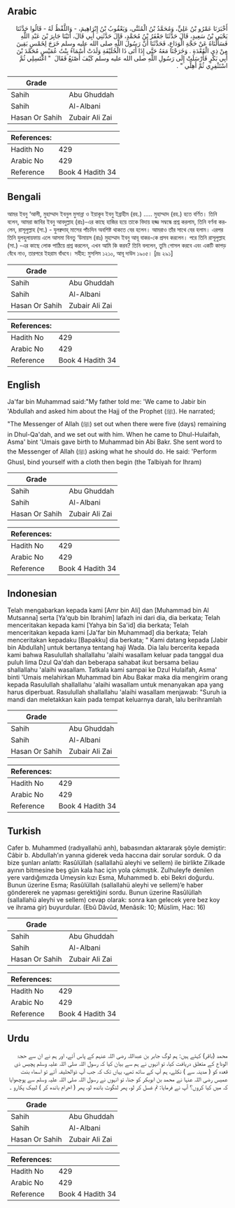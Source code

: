 ## Arabic


<div dir="rtl" lang="ar" style={{fontSize:'larger',backgroundColor:'#f8f9fa',padding:20}}>
أَخْبَرَنَا عَمْرُو بْنُ عَلِيٍّ، وَمُحَمَّدُ بْنُ الْمُثَنَّى، وَيَعْقُوبُ بْنُ إِبْرَاهِيمَ، - وَاللَّفْظُ لَهُ - قَالُوا حَدَّثَنَا يَحْيَى بْنُ سَعِيدٍ، قَالَ حَدَّثَنَا جَعْفَرُ بْنُ مُحَمَّدٍ، قَالَ حَدَّثَنِي أَبِي قَالَ، أَتَيْنَا جَابِرَ بْنَ عَبْدِ اللَّهِ فَسَأَلْنَاهُ عَنْ حَجَّةِ الْوَدَاعِ، فَحَدَّثَنَا أَنَّ رَسُولَ اللَّهِ صلى الله عليه وسلم خَرَجَ لِخَمْسٍ بَقِينَ مِنْ ذِي الْقَعْدَةِ ‏.‏ وَخَرَجْنَا مَعَهُ حَتَّى إِذَا أَتَى ذَا الْحُلَيْفَةِ وَلَدَتْ أَسْمَاءُ بِنْتُ عُمَيْسٍ مُحَمَّدَ بْنَ أَبِي بَكْرٍ فَأَرْسَلَتْ إِلَى رَسُولِ اللَّهِ صلى الله عليه وسلم كَيْفَ أَصْنَعُ فَقَالَ ‏ "‏ اغْتَسِلِي ثُمَّ اسْتَثْفِرِي ثُمَّ أَهِلِّي ‏"‏ ‏.‏
</div>
<div style={{backgroundColor:'#f8f9fa',padding:20, marginBottom: 10}}><table> <thead> <tr> <th>Grade</th> <th></th> </tr> </thead> <tbody> <tr><td>Sahih</td><td>Abu Ghuddah</td></tr><tr><td>Sahih</td><td>Al-Albani</td></tr><tr><td>Hasan Or Sahih</td><td>Zubair Ali Zai</td></tr></tbody></table><table> <thead> <tr> <th>References:</th> <th></th> </tr> </thead> <tbody><tr><td>Hadith No</td><td>429</td></tr><tr><td>Arabic No</td><td>429</td></tr><tr><td>Reference</td><td>Book 4 Hadith 34</td></tr></tbody></table></div>

## Bengali


<div dir="ltr" lang="bn" style={{fontSize:'larger',backgroundColor:'#f8f9fa',padding:20}}>
আমর ইবনু ‘আলী, মুহাম্মাদ ইবনুল মুসান্না ও ইয়াকূব ইবনু ইব্রাহীম (রহ.) ..... মুহাম্মাদ (রহ.) হতে বর্ণিত। তিনি বলেন, আমরা জাবির ইবনু আবদুল্লাহ (রাঃ)-এর কাছে হাজির হয়ে তাকে বিদায় হজ্জ সম্বন্ধে প্রশ্ন করলাম, তিনি বর্ণনা করলেন, রাসূলুল্লাহ (সা.) - যুলক্বদাহ্ মাসের পাঁচদিন অবশিষ্ট থাকতে বের হলেন। আমরাও তাঁর সাথে বের হলাম। এরপর তিনি যুলহুলায়ফায় এলে আসমা বিনতু ‘উমায়স (রাঃ) মুহাম্মাদ ইবনু আবূ বাকর-কে প্রসব করলেন। পরে তিনি রাসূলুল্লাহ (সা.) -এর কাছে লোক পাঠিয়ে প্রশ্ন করলেন, এখন আমি কি করব? তিনি বললেন, তুমি গোসল করবে এবং একটি কাপড় বেঁধে নাও, তারপরে ইহরাম বাঁধবে। সহীহ: মুসলিম ১২১০, আবূ দাউদ ১৯০৫। [দ্রঃ ২৯১]
</div>
<div style={{backgroundColor:'#f8f9fa',padding:20, marginBottom: 10}}><table> <thead> <tr> <th>Grade</th> <th></th> </tr> </thead> <tbody> <tr><td>Sahih</td><td>Abu Ghuddah</td></tr><tr><td>Sahih</td><td>Al-Albani</td></tr><tr><td>Hasan Or Sahih</td><td>Zubair Ali Zai</td></tr></tbody></table><table> <thead> <tr> <th>References:</th> <th></th> </tr> </thead> <tbody><tr><td>Hadith No</td><td>429</td></tr><tr><td>Arabic No</td><td>429</td></tr><tr><td>Reference</td><td>Book 4 Hadith 34</td></tr></tbody></table></div>

## English


<div dir="ltr" lang="en" style={{fontSize:'larger',backgroundColor:'#f8f9fa',padding:20}}>
Ja'far bin Muhammad said:"My father told me: 'We came to Jabir bin 'Abdullah and asked him about the Hajj of the Prophet (ﷺ). He narrated; "The Messenger of Allah (ﷺ) set out when there were five (days) remaining in Dhul-Qa'dah, and we set out with him. When he came to Dhul-Hulaifah, Asma' bint 'Umais gave birth to Muhammad bin Abi Bakr. She sent word to the Messenger of Allah (ﷺ) asking what he should do. He said: 'Perform Ghusl, bind yourself with a cloth then begin (the Talbiyah for Ihram)
</div>
<div style={{backgroundColor:'#f8f9fa',padding:20, marginBottom: 10}}><table> <thead> <tr> <th>Grade</th> <th></th> </tr> </thead> <tbody> <tr><td>Sahih</td><td>Abu Ghuddah</td></tr><tr><td>Sahih</td><td>Al-Albani</td></tr><tr><td>Hasan Or Sahih</td><td>Zubair Ali Zai</td></tr></tbody></table><table> <thead> <tr> <th>References:</th> <th></th> </tr> </thead> <tbody><tr><td>Hadith No</td><td>429</td></tr><tr><td>Arabic No</td><td>429</td></tr><tr><td>Reference</td><td>Book 4 Hadith 34</td></tr></tbody></table></div>

## Indonesian


<div dir="ltr" lang="id" style={{fontSize:'larger',backgroundColor:'#f8f9fa',padding:20}}>
Telah mengabarkan kepada kami [Amr bin Ali] dan [Muhammad bin Al Mutsanna] serta [Ya'qub bin Ibrahim] lafazh ini dari dia, dia berkata; Telah menceritakan kepada kami [Yahya bin Sa'id] dia berkata; Telah menceritakan kepada kami [Ja'far bin Muhammad] dia berkata; Telah menceritakan kepadaku [Bapakku] dia berkata; " Kami datang kepada [Jabir bin Abdullah] untuk bertanya tentang haji Wada. Dia lalu bercerita kepada kami bahwa Rasulullah shallallahu 'alaihi wasallam keluar pada tanggal dua puluh lima Dzul Qa'dah dan beberapa sahabat ikut bersama beliau shallallahu 'alaihi wasallam. Tatkala kami sampai ke Dzul Hulaifah, Asma' binti 'Umais melahirkan Muhammad bin Abu Bakar maka dia mengirim orang kepada Rasulullah shallallahu 'alaihi wasallam untuk menanyakan apa yang harus diperbuat. Rasulullah shallallahu 'alaihi wasallam menjawab: "Suruh ia mandi dan meletakkan kain pada tempat keluarnya darah, lalu berihramlah
</div>
<div style={{backgroundColor:'#f8f9fa',padding:20, marginBottom: 10}}><table> <thead> <tr> <th>Grade</th> <th></th> </tr> </thead> <tbody> <tr><td>Sahih</td><td>Abu Ghuddah</td></tr><tr><td>Sahih</td><td>Al-Albani</td></tr><tr><td>Hasan Or Sahih</td><td>Zubair Ali Zai</td></tr></tbody></table><table> <thead> <tr> <th>References:</th> <th></th> </tr> </thead> <tbody><tr><td>Hadith No</td><td>429</td></tr><tr><td>Arabic No</td><td>429</td></tr><tr><td>Reference</td><td>Book 4 Hadith 34</td></tr></tbody></table></div>

## Turkish


<div dir="ltr" lang="tr" style={{fontSize:'larger',backgroundColor:'#f8f9fa',padding:20}}>
Cafer b. Muhammed (radıyallahü anh), babasından aktararak şöyle demiştir: Câbir b. Abdullah’ın yanına giderek veda haccına dair sorular sorduk. O da bize şunları anlattı: Rasûlüllah (sallallahü aleyhi ve sellem) ile birlikte Zilkade ayının bitmesine beş gün kala hac için yola çıkmıştık. Zulhuleyfe denilen yere vardığımızda Umeysin kızı Esma, Muhammed b. ebi Bekri doğurdu. Bunun üzerine Esma; Rasûlüllah (sallallahü aleyhi ve sellem)’e haber göndererek ne yapması gerektiğini sordu. Bunun üzerine Rasûlüllah (sallallahü aleyhi ve sellem) cevap olarak: sonra kan gelecek yere bez koy ve ihrama gir) buyurdular. (Ebû Dâvûd, Menâsik: 10; Müslim, Hac: 16)
</div>
<div style={{backgroundColor:'#f8f9fa',padding:20, marginBottom: 10}}><table> <thead> <tr> <th>Grade</th> <th></th> </tr> </thead> <tbody> <tr><td>Sahih</td><td>Abu Ghuddah</td></tr><tr><td>Sahih</td><td>Al-Albani</td></tr><tr><td>Hasan Or Sahih</td><td>Zubair Ali Zai</td></tr></tbody></table><table> <thead> <tr> <th>References:</th> <th></th> </tr> </thead> <tbody><tr><td>Hadith No</td><td>429</td></tr><tr><td>Arabic No</td><td>429</td></tr><tr><td>Reference</td><td>Book 4 Hadith 34</td></tr></tbody></table></div>

## Urdu


<div dir="rtl" lang="ur" style={{fontSize:'larger',backgroundColor:'#f8f9fa',padding:20}}>
محمد (باقر) کہتے ہیں: ہم لوگ جابر بن عبداللہ رضی اللہ عنہم کے پاس آئے، اور ہم نے ان سے حجۃ الوداع کے متعلق دریافت کیا، تو انہوں نے ہم سے بیان کیا کہ رسول اللہ صلی اللہ علیہ وسلم پچیس ذی قعدہ کو ( مدینہ سے ) نکلے، ہم آپ کے ساتھ تھے، یہاں تک کہ جب آپ ذوالحلیفہ آئے تو اسماء بنت عمیس رضی اللہ عنہا نے محمد بن ابوبکر کو جنا، تو انہوں نے رسول اللہ صلی اللہ علیہ وسلم سے پوچھوایا کہ میں کیا کروں؟ آپ نے فرمایا: تم غسل کر لو، پھر لنگوٹ باندھ لو، پھر ( احرام باندھ کر ) لبیک پکارو ۔
</div>
<div style={{backgroundColor:'#f8f9fa',padding:20, marginBottom: 10}}><table> <thead> <tr> <th>Grade</th> <th></th> </tr> </thead> <tbody> <tr><td>Sahih</td><td>Abu Ghuddah</td></tr><tr><td>Sahih</td><td>Al-Albani</td></tr><tr><td>Hasan Or Sahih</td><td>Zubair Ali Zai</td></tr></tbody></table><table> <thead> <tr> <th>References:</th> <th></th> </tr> </thead> <tbody><tr><td>Hadith No</td><td>429</td></tr><tr><td>Arabic No</td><td>429</td></tr><tr><td>Reference</td><td>Book 4 Hadith 34</td></tr></tbody></table></div>